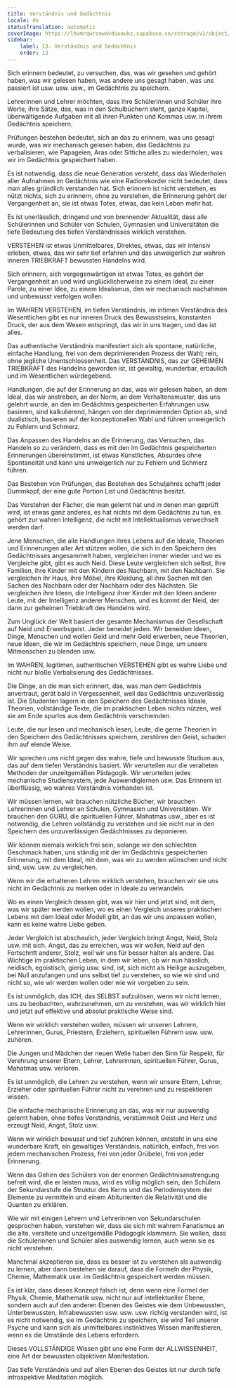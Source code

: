 ```yaml
---
title: Verständnis und Gedächtnis
locale: de
statusTranslation: automatic
coverImage: https://lhvmrqwrcowdvduuaukz.supabase.co/storage/v1/object/public/strapi-uploads/small_cover-educacion-fundamental.webp-2d51a7828a2b1309555be27f7e2a61a0.webp
sidebar:
    label: 13. Verständnis und Gedächtnis
    order: 13
---
```

Sich erinnern bedeutet, zu versuchen, das, was wir gesehen und gehört haben, was wir gelesen haben, was andere uns gesagt haben, was uns passiert ist usw. usw. usw., im Gedächtnis zu speichern.

Lehrerinnen und Lehrer möchten, dass ihre Schülerinnen und Schüler ihre Worte, ihre Sätze, das, was in den Schulbüchern steht, ganze Kapitel, überwältigende Aufgaben mit all ihren Punkten und Kommas usw. in ihrem Gedächtnis speichern.

Prüfungen bestehen bedeutet, sich an das zu erinnern, was uns gesagt wurde, was wir mechanisch gelesen haben, das Gedächtnis zu verbalisieren, wie Papageien, Aras oder Sittiche alles zu wiederholen, was wir im Gedächtnis gespeichert haben.

Es ist notwendig, dass die neue Generation versteht, dass das Wiederholen aller Aufnahmen im Gedächtnis wie eine Radiorekorder nicht bedeutet, dass man alles gründlich verstanden hat. Sich erinnern ist nicht verstehen, es nützt nichts, sich zu erinnern, ohne zu verstehen, die Erinnerung gehört der Vergangenheit an, sie ist etwas Totes, etwas, das kein Leben mehr hat.

Es ist unerlässlich, dringend und von brennender Aktualität, dass alle Schülerinnen und Schüler von Schulen, Gymnasien und Universitäten die tiefe Bedeutung des tiefen Verständnisses wirklich verstehen.

VERSTEHEN ist etwas Unmittelbares, Direktes, etwas, das wir intensiv erleben, etwas, das wir sehr tief erfahren und das unweigerlich zur wahren inneren TRIEBKRAFT bewussten Handelns wird.

Sich erinnern, sich vergegenwärtigen ist etwas Totes, es gehört der Vergangenheit an und wird unglücklicherweise zu einem Ideal, zu einer Parole, zu einer Idee, zu einem Idealismus, den wir mechanisch nachahmen und unbewusst verfolgen wollen.

Im WAHREN VERSTEHEN, im tiefen Verständnis, im intimen Verständnis des Wesentlichen gibt es nur inneren Druck des Bewusstseins, konstanten Druck, der aus dem Wesen entspringt, das wir in uns tragen, und das ist alles.

Das authentische Verständnis manifestiert sich als spontane, natürliche, einfache Handlung, frei von dem deprimierenden Prozess der Wahl; rein, ohne jegliche Unentschlossenheit. Das VERSTÄNDNIS, das zur GEHEIMEN TRIEBKRAFT des Handelns geworden ist, ist gewaltig, wunderbar, erbaulich und im Wesentlichen würdegebend.

Handlungen, die auf der Erinnerung an das, was wir gelesen haben, an dem Ideal, das wir anstreben, an der Norm, an dem Verhaltensmuster, das uns gelehrt wurde, an den im Gedächtnis gespeicherten Erfahrungen usw. basieren, sind kalkulierend, hängen von der deprimierenden Option ab, sind dualistisch, basieren auf der konzeptionellen Wahl und führen unweigerlich zu Fehlern und Schmerz.

Das Anpassen des Handelns an die Erinnerung, das Versuchen, das Handeln so zu verändern, dass es mit den im Gedächtnis gespeicherten Erinnerungen übereinstimmt, ist etwas Künstliches, Absurdes ohne Spontaneität und kann uns unweigerlich nur zu Fehlern und Schmerz führen.

Das Bestehen von Prüfungen, das Bestehen des Schuljahres schafft jeder Dummkopf, der eine gute Portion List und Gedächtnis besitzt.

Das Verstehen der Fächer, die man gelernt hat und in denen man geprüft wird, ist etwas ganz anderes, es hat nichts mit dem Gedächtnis zu tun, es gehört zur wahren Intelligenz, die nicht mit Intellektualismus verwechselt werden darf.

Jene Menschen, die alle Handlungen ihres Lebens auf die Ideale, Theorien und Erinnerungen aller Art stützen wollen, die sich in den Speichern des Gedächtnisses angesammelt haben, vergleichen immer wieder und wo es Vergleiche gibt, gibt es auch Neid. Diese Leute vergleichen sich selbst, ihre Familien, ihre Kinder mit den Kindern des Nachbarn, mit den Nachbarn. Sie vergleichen ihr Haus, ihre Möbel, ihre Kleidung, all ihre Sachen mit den Sachen des Nachbarn oder der Nachbarn oder des Nächsten. Sie vergleichen ihre Ideen, die Intelligenz ihrer Kinder mit den Ideen anderer Leute, mit der Intelligenz anderer Menschen, und es kommt der Neid, der dann zur geheimen Triebkraft des Handelns wird.

Zum Unglück der Welt basiert der gesamte Mechanismus der Gesellschaft auf Neid und Erwerbsgeist. Jeder beneidet jeden. Wir beneiden Ideen, Dinge, Menschen und wollen Geld und mehr Geld erwerben, neue Theorien, neue Ideen, die wir im Gedächtnis speichern, neue Dinge, um unsere Mitmenschen zu blenden usw.

Im WAHREN, legitimen, authentischen VERSTEHEN gibt es wahre Liebe und nicht nur bloße Verbalisierung des Gedächtnisses.

Die Dinge, an die man sich erinnert, das, was man dem Gedächtnis anvertraut, gerät bald in Vergessenheit, weil das Gedächtnis unzuverlässig ist. Die Studenten lagern in den Speichern des Gedächtnisses Ideale, Theorien, vollständige Texte, die im praktischen Leben nichts nützen, weil sie am Ende spurlos aus dem Gedächtnis verschwinden.

Leute, die nur lesen und mechanisch lesen, Leute, die gerne Theorien in den Speichern des Gedächtnisses speichern, zerstören den Geist, schaden ihm auf elende Weise.

Wir sprechen uns nicht gegen das wahre, tiefe und bewusste Studium aus, das auf dem tiefen Verständnis basiert. Wir verurteilen nur die veralteten Methoden der unzeitgemäßen Pädagogik. Wir verurteilen jedes mechanische Studiensystem, jede Auswendiglernen usw. Das Erinnern ist überflüssig, wo wahres Verständnis vorhanden ist.

Wir müssen lernen, wir brauchen nützliche Bücher, wir brauchen Lehrerinnen und Lehrer an Schulen, Gymnasien und Universitäten. Wir brauchen den GURU, die spirituellen Führer, Mahatmas usw., aber es ist notwendig, die Lehren vollständig zu verstehen und sie nicht nur in den Speichern des unzuverlässigen Gedächtnisses zu deponieren.

Wir können niemals wirklich frei sein, solange wir den schlechten Geschmack haben, uns ständig mit der im Gedächtnis gespeicherten Erinnerung, mit dem Ideal, mit dem, was wir zu werden wünschen und nicht sind, usw. usw. zu vergleichen.

Wenn wir die erhaltenen Lehren wirklich verstehen, brauchen wir sie uns nicht im Gedächtnis zu merken oder in Ideale zu verwandeln.

Wo es einen Vergleich dessen gibt, was wir hier und jetzt sind, mit dem, was wir später werden wollen, wo es einen Vergleich unseres praktischen Lebens mit dem Ideal oder Modell gibt, an das wir uns anpassen wollen, kann es keine wahre Liebe geben.

Jeder Vergleich ist abscheulich, jeder Vergleich bringt Angst, Neid, Stolz usw. mit sich. Angst, das zu erreichen, was wir wollen, Neid auf den Fortschritt anderer, Stolz, weil wir uns für besser halten als andere. Das Wichtige im praktischen Leben, in dem wir leben, ob wir nun hässlich, neidisch, egoistisch, gierig usw. sind, ist, sich nicht als Heilige auszugeben, bei Null anzufangen und uns selbst tief zu verstehen, so wie wir sind und nicht so, wie wir werden wollen oder wie wir vorgeben zu sein.

Es ist unmöglich, das ICH, das SELBST aufzulösen, wenn wir nicht lernen, uns zu beobachten, wahrzunehmen, um zu verstehen, was wir wirklich hier und jetzt auf effektive und absolut praktische Weise sind.

Wenn wir wirklich verstehen wollen, müssen wir unseren Lehrern, Lehrerinnen, Gurus, Priestern, Erziehern, spirituellen Führern usw. usw. zuhören.

Die Jungen und Mädchen der neuen Welle haben den Sinn für Respekt, für Verehrung unserer Eltern, Lehrer, Lehrerinnen, spirituellen Führer, Gurus, Mahatmas usw. verloren.

Es ist unmöglich, die Lehren zu verstehen, wenn wir unsere Eltern, Lehrer, Erzieher oder spirituellen Führer nicht zu verehren und zu respektieren wissen.

Die einfache mechanische Erinnerung an das, was wir nur auswendig gelernt haben, ohne tiefes Verständnis, verstümmelt Geist und Herz und erzeugt Neid, Angst, Stolz usw.

Wenn wir wirklich bewusst und tief zuhören können, entsteht in uns eine wunderbare Kraft, ein gewaltiges Verständnis, natürlich, einfach, frei von jedem mechanischen Prozess, frei von jeder Grübelei, frei von jeder Erinnerung.

Wenn das Gehirn des Schülers von der enormen Gedächtnisanstrengung befreit wird, die er leisten muss, wird es völlig möglich sein, den Schülern der Sekundarstufe die Struktur des Kerns und das Periodensystem der Elemente zu vermitteln und einem Abiturienten die Relativität und die Quanten zu erklären.

Wie wir mit einigen Lehrern und Lehrerinnen von Sekundarschulen gesprochen haben, verstehen wir, dass sie sich mit wahrem Fanatismus an die alte, veraltete und unzeitgemäße Pädagogik klammern. Sie wollen, dass die Schülerinnen und Schüler alles auswendig lernen, auch wenn sie es nicht verstehen.

Manchmal akzeptieren sie, dass es besser ist zu verstehen als auswendig zu lernen, aber dann bestehen sie darauf, dass die Formeln der Physik, Chemie, Mathematik usw. im Gedächtnis gespeichert werden müssen.

Es ist klar, dass dieses Konzept falsch ist, denn wenn eine Formel der Physik, Chemie, Mathematik usw. nicht nur auf intellektueller Ebene, sondern auch auf den anderen Ebenen des Geistes wie dem Unbewussten, Unterbewussten, Infrabewussten usw. usw. usw. richtig verstanden wird, ist es nicht notwendig, sie im Gedächtnis zu speichern, sie wird Teil unserer Psyche und kann sich als unmittelbares instinktives Wissen manifestieren, wenn es die Umstände des Lebens erfordern.

Dieses VOLLSTÄNDIGE Wissen gibt uns eine Form der ALLWISSENHEIT, eine Art der bewussten objektiven Manifestation.

Das tiefe Verständnis und auf allen Ebenen des Geistes ist nur durch tiefe introspektive Meditation möglich.

